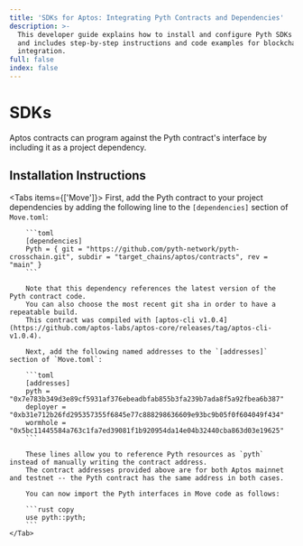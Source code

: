 ```yaml
---
title: 'SDKs for Aptos: Integrating Pyth Contracts and Dependencies'
description: >-
  This developer guide explains how to install and configure Pyth SDKs on Aptos
  and includes step-by-step instructions and code examples for blockchain
  integration.
full: false
index: false
---
```


# SDKs

Aptos contracts can program against the Pyth contract's interface by including it as a project dependency.

## Installation Instructions

<Tabs items={['Move']}>
    <Tab>
        First, add the Pyth contract to your project dependencies by adding the following line to the `[dependencies]` section of `Move.toml`:

        ```toml
        [dependencies]
        Pyth = { git = "https://github.com/pyth-network/pyth-crosschain.git", subdir = "target_chains/aptos/contracts", rev = "main" }
        ```

        Note that this dependency references the latest version of the Pyth contract code.
        You can also choose the most recent git sha in order to have a repeatable build.
        This contract was compiled with [aptos-cli v1.0.4](https://github.com/aptos-labs/aptos-core/releases/tag/aptos-cli-v1.0.4).

        Next, add the following named addresses to the `[addresses]` section of `Move.toml`:

        ```toml
        [addresses]
        pyth = "0x7e783b349d3e89cf5931af376ebeadbfab855b3fa239b7ada8f5a92fbea6b387"
        deployer = "0xb31e712b26fd295357355f6845e77c888298636609e93bc9b05f0f604049f434"
        wormhole = "0x5bc11445584a763c1fa7ed39081f1b920954da14e04b32440cba863d03e19625"
        ```

        These lines allow you to reference Pyth resources as `pyth` instead of manually writing the contract address.
        The contract addresses provided above are for both Aptos mainnet and testnet -- the Pyth contract has the same address in both cases.

        You can now import the Pyth interfaces in Move code as follows:

        ```rust copy
        use pyth::pyth;
        ```
    </Tab>

</Tabs>
